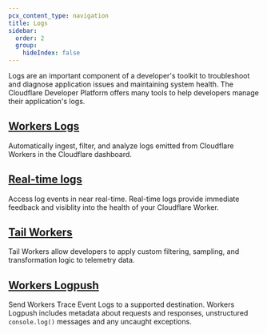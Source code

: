 ```yaml
---
pcx_content_type: navigation
title: Logs
sidebar:
  order: 2
  group:
    hideIndex: false
---
```



Logs are an important component of a developer's toolkit to troubleshoot and diagnose application issues and maintaining system health. The Cloudflare Developer Platform offers many tools to help developers manage their application's logs.

## [Workers Logs](/workers/observability/logs/workers-logs) <Badge text="New" variant="tip" size="large" />

Automatically ingest, filter, and analyze logs emitted from Cloudflare Workers in the Cloudflare dashboard.

## [Real-time logs](/workers/observability/logs/real-time-logs)

Access log events in near real-time. Real-time logs provide immediate feedback and visiblity into the health of your Cloudflare Worker.

## [Tail Workers](/workers/observability/logs/tail-workers) <Badge text="Beta" size="large"/>

Tail Workers allow developers to apply custom filtering, sampling, and transformation logic to telemetry data.

## [Workers Logpush](/workers/observability/logs/logpush)

Send Workers Trace Event Logs to a supported destination. Workers Logpush includes metadata about requests and responses, unstructured `console.log()` messages and any uncaught exceptions.
